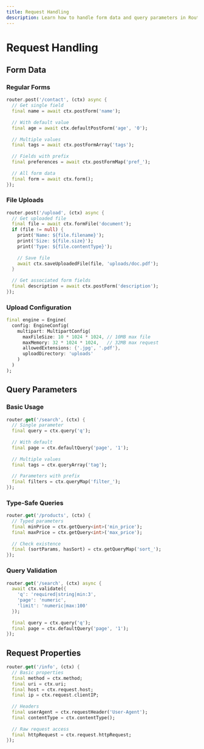 ```yaml
---
title: Request Handling
description: Learn how to handle form data and query parameters in Routed
---
```


# Request Handling

## Form Data

### Regular Forms
```dart
router.post('/contact', (ctx) async {
  // Get single field
  final name = await ctx.postForm('name');
  
  // With default value
  final age = await ctx.defaultPostForm('age', '0');
  
  // Multiple values
  final tags = await ctx.postFormArray('tags');
  
  // Fields with prefix
  final preferences = await ctx.postFormMap('pref_');
  
  // All form data
  final form = await ctx.form();
});
```

### File Uploads
```dart
router.post('/upload', (ctx) async {
  // Get uploaded file
  final file = await ctx.formFile('document');
  if (file != null) {
    print('Name: ${file.filename}');
    print('Size: ${file.size}');
    print('Type: ${file.contentType}');
    
    // Save file
    await ctx.saveUploadedFile(file, 'uploads/doc.pdf');
  }
  
  // Get associated form fields
  final description = await ctx.postForm('description');
});
```

### Upload Configuration
```dart
final engine = Engine(
  config: EngineConfig(
    multipart: MultipartConfig(
      maxFileSize: 10 * 1024 * 1024, // 10MB max file
      maxMemory: 32 * 1024 * 1024,   // 32MB max request
      allowedExtensions: {'.jpg', '.pdf'},
      uploadDirectory: 'uploads'
    )
  )
);
```

## Query Parameters

### Basic Usage
```dart
router.get('/search', (ctx) {
  // Single parameter
  final query = ctx.query('q');
  
  // With default
  final page = ctx.defaultQuery('page', '1');
  
  // Multiple values
  final tags = ctx.queryArray('tag');
  
  // Parameters with prefix
  final filters = ctx.queryMap('filter_');
});
```

### Type-Safe Queries
```dart
router.get('/products', (ctx) {
  // Typed parameters
  final minPrice = ctx.getQuery<int>('min_price'); 
  final maxPrice = ctx.getQuery<int>('max_price');
  
  // Check existence
  final (sortParams, hasSort) = ctx.getQueryMap('sort_');
});
```

### Query Validation
```dart
router.get('/search', (ctx) async {
  await ctx.validate({
    'q': 'required|string|min:3',
    'page': 'numeric',
    'limit': 'numeric|max:100'
  });
  
  final query = ctx.query('q');
  final page = ctx.defaultQuery('page', '1'); 
});
```

## Request Properties

```dart
router.get('/info', (ctx) {
  // Basic properties
  final method = ctx.method;
  final uri = ctx.uri;
  final host = ctx.request.host;
  final ip = ctx.request.clientIP;
  
  // Headers
  final userAgent = ctx.requestHeader('User-Agent');
  final contentType = ctx.contentType();
  
  // Raw request access
  final httpRequest = ctx.request.httpRequest;
});
```